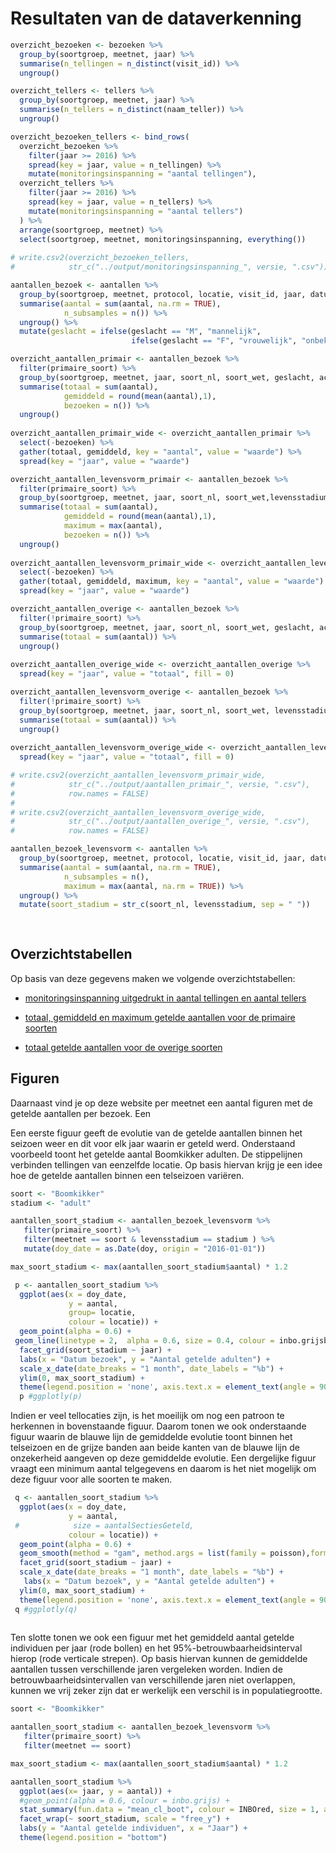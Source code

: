 # Resultaten van de dataverkenning



```r

overzicht_bezoeken <- bezoeken %>%
  group_by(soortgroep, meetnet, jaar) %>%
  summarise(n_tellingen = n_distinct(visit_id)) %>%
  ungroup()

overzicht_tellers <- tellers %>%
  group_by(soortgroep, meetnet, jaar) %>%
  summarise(n_tellers = n_distinct(naam_teller)) %>%
  ungroup()

overzicht_bezoeken_tellers <- bind_rows(
  overzicht_bezoeken %>%
    filter(jaar >= 2016) %>%
    spread(key = jaar, value = n_tellingen) %>%
    mutate(monitoringsinspanning = "aantal tellingen"),
  overzicht_tellers %>%
    filter(jaar >= 2016) %>%
    spread(key = jaar, value = n_tellers) %>%
    mutate(monitoringsinspanning = "aantal tellers")
  ) %>%
  arrange(soortgroep, meetnet) %>%
  select(soortgroep, meetnet, monitoringsinspanning, everything())
  
# write.csv2(overzicht_bezoeken_tellers,
#            str_c("../output/monitoringsinspanning_", versie, ".csv"))

```


```r

aantallen_bezoek <- aantallen %>%
  group_by(soortgroep, meetnet, protocol, locatie, visit_id, jaar, datum, soort_nl, soort_wet, primaire_soort, geslacht, activiteit, levensstadium) %>%
  summarise(aantal = sum(aantal, na.rm = TRUE),
            n_subsamples = n()) %>%
  ungroup() %>%
  mutate(geslacht = ifelse(geslacht == "M", "mannelijk", 
                           ifelse(geslacht == "F", "vrouwelijk", "onbekend")))

overzicht_aantallen_primair <- aantallen_bezoek %>%
  filter(primaire_soort) %>%
  group_by(soortgroep, meetnet, jaar, soort_nl, soort_wet, geslacht, activiteit, levensstadium) %>%
  summarise(totaal = sum(aantal),
            gemiddeld = round(mean(aantal),1),
            bezoeken = n()) %>%
  ungroup()
  
overzicht_aantallen_primair_wide <- overzicht_aantallen_primair %>%
  select(-bezoeken) %>%
  gather(totaal, gemiddeld, key = "aantal", value = "waarde") %>%
  spread(key = "jaar", value = "waarde")

overzicht_aantallen_levensvorm_primair <- aantallen_bezoek %>%
  filter(primaire_soort) %>%
  group_by(soortgroep, meetnet, jaar, soort_nl, soort_wet,levensstadium) %>%
  summarise(totaal = sum(aantal),
            gemiddeld = round(mean(aantal),1),
            maximum = max(aantal),
            bezoeken = n()) %>%
  ungroup()
  
overzicht_aantallen_levensvorm_primair_wide <- overzicht_aantallen_levensvorm_primair %>%
  select(-bezoeken) %>%
  gather(totaal, gemiddeld, maximum, key = "aantal", value = "waarde") %>%
  spread(key = "jaar", value = "waarde")

overzicht_aantallen_overige <- aantallen_bezoek %>%
  filter(!primaire_soort) %>%
  group_by(soortgroep, meetnet, jaar, soort_nl, soort_wet, geslacht, activiteit, levensstadium) %>%
  summarise(totaal = sum(aantal)) %>%
  ungroup()
  
overzicht_aantallen_overige_wide <- overzicht_aantallen_overige %>%
  spread(key = "jaar", value = "totaal", fill = 0)

overzicht_aantallen_levensvorm_overige <- aantallen_bezoek %>%
  filter(!primaire_soort) %>%
  group_by(soortgroep, meetnet, jaar, soort_nl, soort_wet, levensstadium) %>%
  summarise(totaal = sum(aantal)) %>%
  ungroup()
  
overzicht_aantallen_levensvorm_overige_wide <- overzicht_aantallen_levensvorm_overige %>%
  spread(key = "jaar", value = "totaal", fill = 0)

# write.csv2(overzicht_aantallen_levensvorm_primair_wide,
#            str_c("../output/aantallen_primair_", versie, ".csv"),
#            row.names = FALSE)
# 
# write.csv2(overzicht_aantallen_levensvorm_overige_wide,
#            str_c("../output/aantallen_overige_", versie, ".csv"),
#            row.names = FALSE)

```

```r
aantallen_bezoek_levensvorm <- aantallen %>%
  group_by(soortgroep, meetnet, protocol, locatie, visit_id, jaar, datum, doy, soort_nl, soort_wet, primaire_soort, levensstadium) %>%
  summarise(aantal = sum(aantal, na.rm = TRUE),
            n_subsamples = n(),
            maximum = max(aantal, na.rm = TRUE)) %>%
  ungroup() %>%
  mutate(soort_stadium = str_c(soort_nl, levensstadium, sep = " "))
  
  
```

## Overzichtstabellen

Op basis van deze gegevens maken we volgende overzichtstabellen:

* [monitoringsinspanning uitgedrukt in aantal tellingen en aantal tellers](https://drive.google.com/open?id=12esd_jLVPH_a6ENJaaCHleI1AM6DdnUTjGReD0nqL0U)

* [totaal, gemiddeld en maximum getelde aantallen voor de primaire soorten](https://drive.google.com/open?id=1sTN0v6TF7iRYuL_D6L7XX4JCA2DDwPRJuj3-fxUiOSU)

*  [totaal getelde aantallen voor de overige soorten](https://drive.google.com/open?id=16XZt8iS7k5DqzjTDpFGxTAFZHvPRzlkoBQBjcsWaJ_o)

## Figuren

Daarnaast vind je op deze website per meetnet een aantal figuren met de getelde aantallen per bezoek. Een 

Een eerste figuur geeft de evolutie van de getelde aantallen binnen het seizoen weer en dit voor elk jaar waarin er geteld werd. Onderstaand voorbeeld toont het getelde aantal Boomkikker adulten. De stippelijnen verbinden tellingen van eenzelfde locatie. Op basis hiervan krijg je een idee hoe de getelde aantallen binnen een telseizoen variëren.     

```r

soort <- "Boomkikker"
stadium <- "adult"

aantallen_soort_stadium <- aantallen_bezoek_levensvorm %>%
   filter(primaire_soort) %>%
   filter(meetnet == soort & levensstadium == stadium ) %>%
   mutate(doy_date = as.Date(doy, origin = "2016-01-01"))

max_soort_stadium <- max(aantallen_soort_stadium$aantal) * 1.2

 p <- aantallen_soort_stadium %>%
  ggplot(aes(x = doy_date, 
             y = aantal,
             group= locatie, 
             colour = locatie)) + 
  geom_point(alpha = 0.6) +  
 geom_line(linetype = 2,  alpha = 0.6, size = 0.4, colour = inbo.grijsblauw)  + 
  facet_grid(soort_stadium ~ jaar) +
  labs(x = "Datum bezoek", y = "Aantal getelde adulten") + 
  scale_x_date(date_breaks = "1 month", date_labels = "%b") +
  ylim(0, max_soort_stadium) + 
  theme(legend.position = 'none', axis.text.x = element_text(angle = 90))
  p #ggplotly(p) 
```

Indien er veel tellocaties zijn, is het moeilijk om nog een patroon te herkennen in bovenstaande figuur. Daarom tonen we ook onderstaande figuur waarin de blauwe lijn de gemiddelde evolutie toont binnen het telseizoen en de grijze banden aan beide kanten van de blauwe lijn de onzekerheid aangeven op deze gemiddelde evolutie. Een dergelijke figuur vraagt een minimum aantal telgegevens en daarom is het niet mogelijk om deze figuur voor alle soorten te maken.  

```r

 q <- aantallen_soort_stadium %>%
  ggplot(aes(x = doy_date, 
             y = aantal, 
 #            size = aantalSectiesGeteld, 
             colour = locatie)) + 
  geom_point(alpha = 0.6) + 
  geom_smooth(method = "gam", method.args = list(family = poisson),formula = y ~ s(x, bs = "cs", k = 5) , size = 0.4, colour = "blue") +
  facet_grid(soort_stadium ~ jaar) +
  scale_x_date(date_breaks = "1 month", date_labels = "%b") +
   labs(x = "Datum bezoek", y = "Aantal getelde adulten") + 
  ylim(0, max_soort_stadium) + 
  theme(legend.position = 'none', axis.text.x = element_text(angle = 90)) 
 q #ggplotly(q)
 
```

Ten slotte tonen we ook een figuur met het gemiddeld aantal getelde individuen per jaar (rode bollen) en het 95%-betrouwbaarheidsinterval hierop (rode verticale strepen). Op basis hiervan kunnen de gemiddelde aantallen tussen verschillende jaren vergeleken worden. Indien de betrouwbaarheidsintervallen van verschillende jaren niet overlappen, kunnen we vrij zeker zijn dat er werkelijk een verschil is in populatiegrootte.     

```r

soort <- "Boomkikker"

aantallen_soort_stadium <- aantallen_bezoek_levensvorm %>%
   filter(primaire_soort) %>%
   filter(meetnet == soort) 

max_soort_stadium <- max(aantallen_soort_stadium$aantal) * 1.2

aantallen_soort_stadium %>%
  ggplot(aes(x= jaar, y = aantal)) +  
  #geom_point(alpha = 0.6, colour = inbo.grijs) +
  stat_summary(fun.data = "mean_cl_boot", colour = INBOred, size = 1, alpha = 0.8) +
  facet_wrap(~ soort_stadium, scale = "free_y") +
  labs(y = "Aantal getelde individuen", x = "Jaar") +
  theme(legend.position = "bottom") 

```



